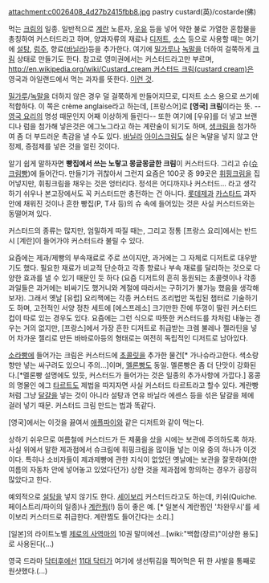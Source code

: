 attachment:c0026408_4d27b2415fbb8.jpg
pastry
custard(英)/costarde(佛)

먹는 [[크림]]의 일종. 일반적으로 [[계란]] 노른자, [[우유]] 등을 넣어 약한 불로 가열한 혼합물을 총칭하여 커스터드라고 하며, 양과자류의 재료나 [[디저트]], [[소스]] 등으로 사용할 때는 여기에 [[설탕]], [[럼주]], 향료([[바닐라]])등을 추가한다. 여기에 [[밀가루]]나 [[녹말]]을 더하여 걸쭉하게 [[크림]] 상태로 만들기도 한다. 참고로 영미권에서는 커스터드라고만 부르며, [[http://en.wikipedia.org/wiki/Custard_cream 커스터드 크림(custard cream)]]은 영국과 아일랜드에서 먹는 과자를 뜻한다. [https://www.google.co.kr/search?q=custard+cream&newwindow=1&biw=1332&bih=855&tbm=isch&tbo=u&source=univ&sa=X&ei=bDMLVPqkLtfh8AXhjYC4BQ&ved=0CCEQsAQ 이런 것].

[[밀가루]]/[[녹말]]을 더하지 않은 경우 덜 걸쭉하게 만들어지므로, 디저트 소스 용으로 쓰기에 적합하다. 이 쪽은 crème anglaise라고 하는데, [프랑스어]로 '''[영국] 크림'''이라는 뜻. --[[영국 요리]]의 명성 때문인지 어째 이상하게 들린다-- 또한 여기에 [우유]를 더 넣고 브랜디나 럼을 첨가해 넣은것은 에그노그라고 하는 계란술이 되기도 하며, [[생크림]]을 첨가하여 좀 더 부드러운 촉감을 낼 수도 있다. [[바닐라]] [[아이스크림]]도 실은 녹말을 넣지 않고 안정제, 증점제를 넣은 것을 얼린 것이다. 

알기 쉽게 말하자면 '''빵집에서 쓰는 노랗고 몽글몽글한 크림'''이 커스터드다. 그리고 슈([[슈크림빵]])에 들어간다. 만들기가 귀찮아서 그런지 요즘은 100곳 중 99곳은 [[휘핑크림]]을 집어넣지만, 휘핑크림을 채우는 것은 엉터리다. 정석은 어디까지나 커스터드… 라고 생각하기 쉬우나 본고장에서도 꼭 커스터드만 충전하는 건 아니다. [[롯데제과]] [[카스타드]] 과자 안에 채워진 것이나 흔한 빵집(P, T사 등)의 슈 속에 들어있는 것은 사실 커스터드와는 동떨어져 있다.

커스터드의 종류는 많지만, 엄밀하게 따질 때는, 그리고 정통 [프랑스 요리]에서는 반드시 [계란]이 들어가야 커스터드라 불릴 수 있다.

요즘에는 제과/제빵의 부속재료로 주로 쓰이지만, 과거에는 그 자체로 디저트로 대우받기도 했다. 필요한 재료가 비교적 단순하고 각종 향료나 부속 재료를 달리하는 것으로 다양한 효과를 낼 수 있기 때문인 듯 하다 (요즘 디저트의 흔히 동원되는 초콜렛이나 각종 과일들은 과거에는 비싸기도 했거니와 계절에 따라서는 구하기가 불가능 했음을 생각해 보자). 그래서 옛날 [유럽] 요리책에는 각종 커스터드 조리법만 독립된 챕터로 기술하기도 하며, 고전적인 서양 정찬 세트에 [에스프레소] 크기만한 잔에 뚜껑이 딸린 커스터드 컵이 따로 있는 경우도 있다. 요즘에는 그런 식으로 따뜻한 커스터드를 차처럼 내놓는 경우는 거의 없지만, [프랑스]에서 가장 흔한 디저트로 취급받는 크렘 불레나 젤라틴을 넣어 차가운 젤리로 만든 바바로아등의 형태로는 여전히 독립적인 디저트로 남아있다. 

[[소라빵]]에 들어가는 크림은 커스터드에 [[초콜릿]]을 추가한 물건[* 가나슈라고한다. 색소랑 향만 넣는 싸구려도 있으니 주의...]이며, [[멜론빵]]도 동일. 멜론빵은 좀 더 단맛이 강화된다.[*멜론빵 설명에도 있듯, 커스터드가 들어가는 것은 일종의 추가사항에 가깝다.] 홍콩의 명물인 에그 [[타르트]]도 제법을 따지자면 사실 커스터드 타르트라고 할수 있다. 계란빵처럼 그냥 [[달걀]]을 넣는 것이 아니라 설탕과 연유 바닐라 에센스 등을 섞은 달걀을 체에 걸러 넣기 때문. 커스터드 크림 만드는 법과 똑같다.

[영국]에서는 이것을 끓여서 [[애플파이]]와 같은 디저트와 같이 먹는다. 

상하기 쉬우므로 여름철에 커스터드가 든 제품을 샀을 시에는 보관에 주의하도록 하자. 사실 위에서 말한 제과점에서 슈크림에 휘핑크림을 많이들 넣는 이유 중의 하나가 이것이다. 특히나 소비자들이 제과제빵에 관한 지식이 없었던 옛날에는 보관을 잘못하여(한 여름의 자동차 안에 넣어놓고 있었다던가) 상한 것을 제과점에 항의하는 경우가 굉장히 많았다고 한다.

예외적으로 [[설탕]]을 넣지 않기도 한다. [[세이보리]] 커스터드라고도 하는데, 키쉬(Quiche. 페이스트리/파이의 일종)나 [[계란찜]](!) 등이 좋은 예. [* 일본식 계란찜인 '차완무시'를 세이보리 커스터드로 취급한다. 계란찜도 들어간다는 소리.]

[일본]의 라이트노벨 [[제로의 사역마]]의 10권 말미에선…[wiki:"백합(장르)"이상한 용도]로 사용된다(…)

영국 드라마 [[닥터후]]에선 [[11대 닥터]]가 여기에 생선튀김을 찍어먹은 뒤 한 사발을 통째로 원샷했다.(...)
